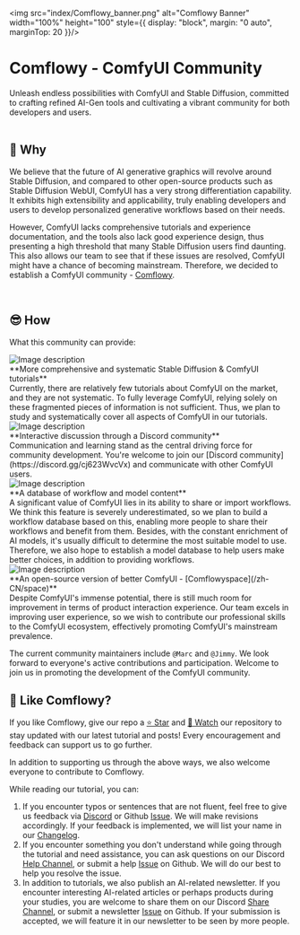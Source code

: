 <img src="index/Comflowy_banner.png" alt="Comflowy Banner" width="100%" height="100" style={{
    display: "block",
    margin: "0 auto",
    marginTop: 20
}}/>

<h1 className="site-heading-title text-pretty">Comflowy - ComfyUI Community</h1>
<div className="one-sentence text-center text-pretty md:w-7/12 sm:w-8/12 max-[640px]:w-11/12" style={{
    margin: "0 auto",
    marginTop: -40,
    opacity: .8,
    lineHeight: 1.4
}}>
    Unleash endless possibilities with ComfyUI and Stable Diffusion, committed to crafting refined AI-Gen tools and cultivating a vibrant community for both developers and users.
</div>

<br/>

## 🤔 Why
We believe that the future of AI generative graphics will revolve around Stable Diffusion, and compared to other open-source products such as Stable Diffusion WebUI, ComfyUI has a very strong differentiation capability. It exhibits high extensibility and applicability, truly enabling developers and users to develop personalized generative workflows based on their needs.

However, ComfyUI lacks comprehensive tutorials and experience documentation, and the tools also lack good experience design, thus presenting a high threshold that many Stable Diffusion users find daunting. This also allows our team to see that if these issues are resolved, ComfyUI might have a chance of becoming mainstream. Therefore, we decided to establish a ComfyUI community - [Comflowy](https://www.comflowy.com/).

<br/>

## 😎 How
What this community can provide:

<div className="mt-4 md:flex sm:flex min-[640px]:flex-row">
  <img src="index/001.png" alt="Image description" className="md:w-1/3 sm:w-1/3 max-[640px]:1/5"/>
  <div className="text-pretty md:ml-4 sm:ml-4 max-[640px]:ml-0 max-[640px]:mt-4">
    **More comprehensive and systematic Stable Diffusion & ComfyUI tutorials**
    <div className="mt-4">
    Currently, there are relatively few tutorials about ComfyUI on the market, and they are not systematic. To fully leverage ComfyUI, relying solely on these fragmented pieces of information is not sufficient. Thus, we plan to study and systematically cover all aspects of ComfyUI in our tutorials.
    </div>
  </div>
</div>

<div className="mt-8 md:flex sm:flex min-[640px]:flex-row">
  <img src="index/002.png" alt="Image description" className="md:w-2/5 sm:w-2/5 max-[640px]:1/5 md:order-last sm:order-last max-[640px]:order-first" />
  <div className="text-pretty md:mr-4 sm:mr-4 max-[640px]:mr-0 max-[640px]:mt-4">
    **Interactive discussion through a Discord community**
    <div className="mt-4">
    Communication and learning stand as the central driving force for community development. You're welcome to join our [Discord community](https://discord.gg/cj623WvcVx) and communicate with other ComfyUI users.
    </div>
  </div>
</div>

<div className="mt-8 md:flex sm:flex min-[640px]:flex-row">
  <img src="index/003.png" alt="Image description" className="md:w-1/3 sm:w-1/3 max-[640px]:1/5"/>
  <div className="text-pretty md:ml-4 sm:ml-4 max-[640px]:ml-0 max-[640px]:mt-4">
    **A database of workflow and model content**
    <div className="mt-4">
    A significant value of ComfyUI lies in its ability to share or import workflows. We think this feature is severely underestimated, so we plan to build a workflow database based on this, enabling more people to share their workflows and benefit from them. Besides, with the constant enrichment of AI models, it's usually difficult to determine the most suitable model to use. Therefore, we also hope to establish a model database to help users make better choices, in addition to providing workflows.
    </div>
  </div>
</div>

<div className="mt-8 md:flex sm:flex min-[640px]:flex-row">
  <img src="index/004.png" alt="Image description" className="md:w-2/5 sm:w-2/5 max-[640px]:1/5 md:order-last sm:order-last max-[640px]:order-first"/>
  <div className="text-pretty md:mr-4 sm:mr-4 max-[640px]:mr-0 max-[640px]:mt-4">
   **An open-source version of better ComfyUI - [Comflowyspace](/zh-CN/space)**
    <div className="mt-4">
    Despite ComfyUI's immense potential, there is still much room for improvement in terms of product interaction experience. Our team excels in improving user experience, so we wish to contribute our professional skills to the ComfyUI ecosystem, effectively promoting ComfyUI's mainstream prevalence.
    </div>
  </div>
</div>

The current community maintainers include `@Marc` and `@Jimmy`. We look forward to everyone's active contributions and participation. Welcome to join us in promoting the development of the ComfyUI community.

## 🥰 Like Comflowy?
If you like Comflowy, give our repo a [⭐ Star](https://github.com/6174/comflowy) and [👀 Watch](https://github.com/6174/comflowy/subscription) our repository to stay updated with our latest tutorial and posts!
Every encouragement and feedback can support us to go further.

In addition to supporting us through the above ways, we also welcome everyone to contribute to Comflowy.

While reading our tutorial, you can:
1. If you encounter typos or sentences that are not fluent, feel free to give us feedback via [Discord](https://discord.gg/n4GCmVxNzd) or Github [Issue](https://github.com/6174/comflowy/issues/new/choose). We will make revisions accordingly. If your feedback is implemented, we will list your name in our [Changelog](/special-thanks).
2. If you encounter something you don't understand while going through the tutorial and need assistance, you can ask questions on our Discord [Help Channel](https://discord.gg/B8KxkPJBMr), or submit a help [Issue](https://github.com/6174/comflowy/issues/new/choose) on Github. We will do our best to help you resolve the issue.
3. In addition to tutorials, we also publish an AI-related newsletter. If you encounter interesting AI-related articles or perhaps products during your studies, you are welcome to share them on our Discord [Share Channel](https://discord.gg/fzzdw6e8vk), or submit a newsletter [Issue](https://github.com/6174/comflowy/issues/new/choose) on Github. If your submission is accepted, we will feature it in our newsletter to be seen by more people.